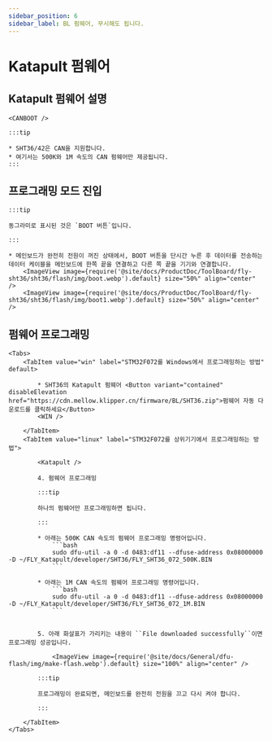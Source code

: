 ```yaml
---
sidebar_position: 6
sidebar_label: BL 펌웨어, 무시해도 됩니다.
---
```




# Katapult 펌웨어

## Katapult 펌웨어 설명

    <CANBOOT />

    :::tip

    * SHT36/42은 CAN을 지원합니다.
    * 여기서는 500K와 1M 속도의 CAN 펌웨어만 제공됩니다.
    :::

## 프로그래밍 모드 진입

    :::tip

    동그라미로 표시된 것은 `BOOT 버튼`입니다.

    :::

    * 메인보드가 완전히 전원이 꺼진 상태에서, BOOT 버튼을 단시간 누른 후 데이터를 전송하는 데이터 케이블을 메인보드에 한쪽 끝을 연결하고 다른 쪽 끝을 기기와 연결합니다.
        <ImageView image={require('@site/docs/ProductDoc/ToolBoard/fly-sht36/sht36/flash/img/boot.webp').default} size="50%" align="center" />
        <ImageView image={require('@site/docs/ProductDoc/ToolBoard/fly-sht36/sht36/flash/img/boot1.webp').default} size="50%" align="center" />

## 펌웨어 프로그래밍
    <Tabs>
        <TabItem value="win" label="STM32F072를 Windows에서 프로그래밍하는 방법" default>

            * SHT36의 Katapult 펌웨어 <Button variant="contained" disableElevation href="https://cdn.mellow.klipper.cn/firmware/BL/SHT36.zip">펌웨어 자동 다운로드를 클릭하세요</Button>
            <WIN />
            
        </TabItem>
        <TabItem value="linux" label="STM32F072를 상위기기에서 프로그래밍하는 방법">
            
            <Katapult />

            4. 펌웨어 프로그래밍

            :::tip

            하나의 펌웨어만 프로그래밍하면 됩니다.

            :::

            * 아래는 500K CAN 속도의 펌웨어 프로그래밍 명령어입니다.
                ```bash
                sudo dfu-util -a 0 -d 0483:df11 --dfuse-address 0x08000000 -D ~/FLY_Katapult/developer/SHT36/FLY_SHT36_072_500K.BIN
                ```
                       
            * 아래는 1M CAN 속도의 펌웨어 프로그래밍 명령어입니다.
                ```bash
                sudo dfu-util -a 0 -d 0483:df11 --dfuse-address 0x08000000 -D ~/FLY_Katapult/developer/SHT36/FLY_SHT36_072_1M.BIN
                ```


            5. 아래 화살표가 가리키는 내용이 ``File downloaded successfully``이면 프로그래밍 성공입니다.

                <ImageView image={require('@site/docs/General/dfu-flash/img/make-flash.webp').default} size="100%" align="center" />

            :::tip

            프로그래밍이 완료되면, 메인보드를 완전히 전원을 끄고 다시 켜야 합니다.

            :::

        </TabItem>
    </Tabs>